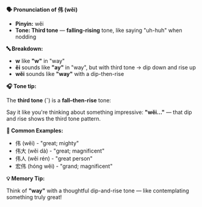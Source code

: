 **🗣️ Pronunciation of 伟 (wěi)**

- **Pinyin:** wěi
- **Tone: Third tone** — **falling-rising** tone, like saying "uh-huh" when nodding

**🔤 Breakdown:**

- **w** like **"w"** in "way"
- **ěi** sounds like **"ay"** in "way", but with third tone → dip down and rise up
- **wěi** sounds like **"way"** with a dip-then-rise

**🎧 Tone tip:**

The **third tone** (ˇ) is a **fall–then-rise** tone:

Say it like you're thinking about something impressive: **"wěi..."** — that dip and rise shows the
third tone pattern.

**📝 Common Examples:**

- 伟 (wěi) - "great; mighty"
- 伟大 (wěi dà) - "great; magnificent"
- 伟人 (wěi rén) - "great person"
- 宏伟 (hóng wěi) - "grand; magnificent"

**💡 Memory Tip:**

Think of **"way"** with a thoughtful dip-and-rise tone — like contemplating something truly great!
